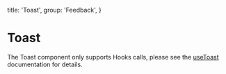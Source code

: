 
  title: 'Toast',
  group: 'Feedback',
}

# Toast

The Toast component only supports Hooks calls, please see the [useToast](/hooks/use-toast 'Toast Hooks') documentation for details.

<Attributes component="Toast" edit="/app/components/toast.mdx"></Attributes>
